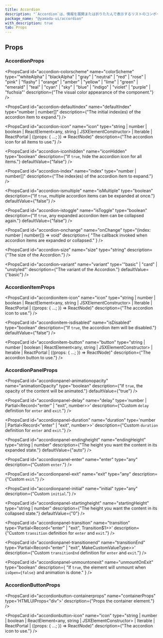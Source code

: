 ```yaml
---
title: Accordion
description: "`Accordion`は、情報を展開または折りたたんで表示するリストのコンポーネントです。"
package_name: "@yamada-ui/accordion"
with_description: true
tab: Props
---
```


## Props

### AccordionProps

<PropsCard
  id="accordion-colorscheme"
  name="colorScheme"
  type='"whiteAlpha" | "blackAlpha" | "gray" | "neutral" | "red" | "rose" | "pink" | "flashy" | "orange" | "amber" | "yellow" | "lime" | "green" | "emerald" | "teal" | "cyan" | "sky" | "blue" | "indigo" | "violet" | "purple" | "fuchsia"'
  description={"The visual color appearance of the component."}
/>

<PropsCard
  id="accordion-defaultindex"
  name="defaultIndex"
  type="number | number[]"
  description={"The initial index(es) of the accordion item to expand."}
/>

<PropsCard
  id="accordion-icon"
  name="icon"
  type="string | number | boolean | ReactElement<any, string | JSXElementConstructor<any>> | Iterable<ReactNode> | ReactPortal | ((props: { ...; }) => ReactNode)"
  description={"The accordion icon for all items to use."}
/>

<PropsCard
  id="accordion-iconhidden"
  name="iconHidden"
  type="boolean"
  description={"If `true`, hide the accordion icon for all items."}
  defaultValue={"false"}
/>

<PropsCard
  id="accordion-index"
  name="index"
  type="number | number[]"
  description={"The index(es) of the accordion item to expand."}
/>

<PropsCard
  id="accordion-ismultiple"
  name="isMultiple"
  type="boolean"
  description={"If `true`, multiple accordion items can be expanded at once."}
  defaultValue={"false"}
/>

<PropsCard
  id="accordion-istoggle"
  name="isToggle"
  type="boolean"
  description={"If `true`, any expanded accordion item can be collapsed again."}
  defaultValue={"false"}
/>

<PropsCard
  id="accordion-onchange"
  name="onChange"
  type="(index: number | number[]) => void"
  description={
    "The callback invoked when accordion items are expanded or collapsed."
  }
/>

<PropsCard
  id="accordion-size"
  name="size"
  type="string"
  description={"The size of the Accordion."}
/>

<PropsCard
  id="accordion-variant"
  name="variant"
  type='"basic" | "card" | "unstyled"'
  description={"The variant of the Accordion."}
  defaultValue={"basic"}
/>

### AccordionItemProps

<PropsCard
  id="accordionitem-icon"
  name="icon"
  type="string | number | boolean | ReactElement<any, string | JSXElementConstructor<any>> | Iterable<ReactNode> | ReactPortal | ((props: { ...; }) => ReactNode)"
  description={"The accordion icon to use."}
/>

<PropsCard
  id="accordionitem-isdisabled"
  name="isDisabled"
  type="boolean"
  description={"If `true`, the accordion item will be disabled."}
  defaultValue={"false"}
/>

<PropsCard
  id="accordionitem-button"
  name="button"
  type="string | number | boolean | ReactElement<any, string | JSXElementConstructor<any>> | Iterable<ReactNode> | ReactPortal | ((props: { ...; }) => ReactNode)"
  description={"The accordion button to use."}
/>

### AccordionPanelProps

<PropsCard
  id="accordionpanel-animationopacity"
  name="animationOpacity"
  type="boolean"
  description={"If `true`, the opacity of the content will be animated."}
  defaultValue={"true"}
/>

<PropsCard
  id="accordionpanel-delay"
  name="delay"
  type='number | Partial<Record<"enter" | "exit", number>>'
  description={"Custom `delay` definition for `enter` and `exit`."}
/>

<PropsCard
  id="accordionpanel-duration"
  name="duration"
  type='number | Partial<Record<"enter" | "exit", number>>'
  description={"Custom `duration` definition for `enter` and `exit`."}
/>

<PropsCard
  id="accordionpanel-endingheight"
  name="endingHeight"
  type="string | number"
  description={"The height you want the content in its expanded state."}
  defaultValue={"auto"}
/>

<PropsCard
  id="accordionpanel-enter"
  name="enter"
  type="any"
  description={"Custom `enter`."}
/>

<PropsCard
  id="accordionpanel-exit"
  name="exit"
  type="any"
  description={"Custom `exit`."}
/>

<PropsCard
  id="accordionpanel-initial"
  name="initial"
  type="any"
  description={"Custom `initial`."}
/>

<PropsCard
  id="accordionpanel-startingheight"
  name="startingHeight"
  type="string | number"
  description={"The height you want the content in its collapsed state."}
  defaultValue={"0"}
/>

<PropsCard
  id="accordionpanel-transition"
  name="transition"
  type='Partial<Record<"enter" | "exit", Transition$1>>'
  description={"Custom `transition` definition for `enter` and `exit`."}
/>

<PropsCard
  id="accordionpanel-transitionend"
  name="transitionEnd"
  type='Partial<Record<"enter" | "exit", MakeCustomValueType<TargetProperties>>>'
  description={"Custom `transitionEnd` definition for `enter` and `exit`."}
/>

<PropsCard
  id="accordionpanel-unmountonexit"
  name="unmountOnExit"
  type="boolean"
  description={
    "If `true`, the element will unmount when `isOpen={false}` and animation is done."
  }
/>

### AccordionButtonProps

<PropsCard
  id="accordionbutton-containerprops"
  name="containerProps"
  type='HTMLUIProps<"div">'
  description={"Props the container element."}
/>

<PropsCard
  id="accordionbutton-icon"
  name="icon"
  type="string | number | boolean | ReactElement<any, string | JSXElementConstructor<any>> | Iterable<ReactNode> | ReactPortal | ((props: { ...; }) => ReactNode)"
  description={"The accordion icon to use."}
/>
